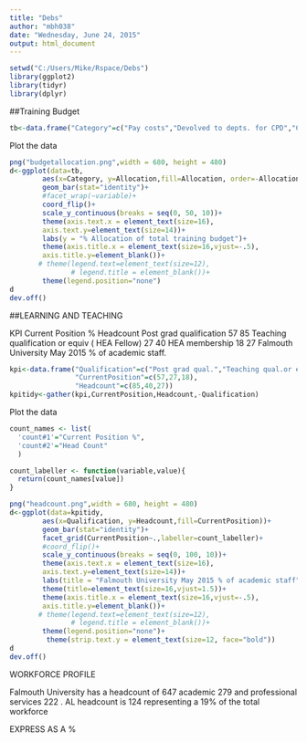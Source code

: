 ```yaml
---
title: "Debs"
author: "mbh038"
date: "Wednesday, June 24, 2015"
output: html_document
---
```


```r
setwd("C:/Users/Mike/Rspace/Debs")
library(ggplot2)
library(tidyr)
library(dplyr)
```
##Training Budget
```r
tb<-data.frame("Category"=c("Pay costs","Devolved to depts. for CPD","Central Funding"),"Allocation"=c(27,33,39))
```
Plot the data
```r
png("budgetallocation.png",width = 680, height = 480)
d<-ggplot(data=tb,
        aes(x=Category, y=Allocation,fill=Allocation, order=-Allocation))+
        geom_bar(stat="identity")+
        #facet_wrap(~variable)+
        coord_flip()+
        scale_y_continuous(breaks = seq(0, 50, 10))+
        theme(axis.text.x = element_text(size=16),
        axis.text.y=element_text(size=14))+
        labs(y = "% Allocation of total training budget")+
        theme(axis.title.x = element_text(size=16,vjust=-.5),
        axis.title.y=element_blank())+
       # theme(legend.text=element_text(size=12),
               # legend.title = element_blank())+
        theme(legend.position="none")
d
dev.off() 
```


##LEARNING AND TEACHING 

KPI        Current Position  %	Headcount 
Post grad qualification	57	85
Teaching qualification or equiv ( HEA Fellow) 	27	40
HEA membership	18	27
Falmouth University May 2015 % of academic staff. 

```r
kpi<-data.frame("Qualification"=c("Post grad qual.","Teaching qual.or equiv (HEA Fellow)","HEA membership"),
                "CurrentPosition"=c(57,27,18),
                "Headcount"=c(85,40,27))
kpitidy<-gather(kpi,CurrentPosition,Headcount,-Qualification)
```
Plot the data
```r

count_names <- list(
  'count#1'="Current Position %",
  'count#2'="Head Count"
  )

count_labeller <- function(variable,value){
  return(count_names[value])
}

png("headcount.png",width = 680, height = 480)
d<-ggplot(data=kpitidy,
        aes(x=Qualification, y=Headcount,fill=CurrentPosition))+
        geom_bar(stat="identity")+
        facet_grid(CurrentPosition~.,labeller=count_labeller)+
        #coord_flip()+
        scale_y_continuous(breaks = seq(0, 100, 10))+
        theme(axis.text.x = element_text(size=16),
        axis.text.y=element_text(size=14))+
        labs(title = "Falmouth University May 2015 % of academic staff")+
        theme(title=element_text(size=16,vjust=1.5))+
        theme(axis.title.x = element_text(size=16,vjust=-.5),
        axis.title.y=element_blank())+
       # theme(legend.text=element_text(size=12),
               # legend.title = element_blank())+
        theme(legend.position="none")+
         theme(strip.text.y = element_text(size=12, face="bold"))
d
dev.off() 
```
WORKFORCE PROFILE

Falmouth University has a headcount of  647  academic 279 and professional services 222 . AL headcount is 124 representing a 19% of the total workforce

EXPRESS AS A %

